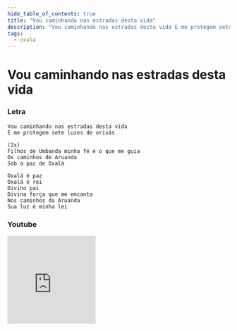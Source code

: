 ```yaml
---
hide_table_of_contents: true
title: "Vou caminhando nas estradas desta vida"
description: "Vou caminhando nas estradas desta vida E me protegem sete luzes de orixás Filhos de Umbanda minha fé é o que me guia Os caminhos de Aruanda Sob a paz de Oxalá Oxalá é paz Oxalá é rei Divino pai Divina força que me encanta Nos caminhos da Aruanda Sua luz é minha lei"
tags:
  - oxala
---
```


# Vou caminhando nas estradas desta vida

### Letra

```text
Vou caminhando nas estradas desta vida
E me protegem sete luzes de orixás

(2x)
Filhos de Umbanda minha fé é o que me guia
Os caminhos de Aruanda
Sob a paz de Oxalá

Oxalá é paz
Oxalá é rei
Divino pai
Divina força que me encanta
Nos caminhos da Aruanda
Sua luz é minha lei
```

### Youtube

<iframe
  width="200"
  height="200"
  src="https://www.youtube.com/embed/l3K8dnJ1o7k"
  title="YouTube video player"
  frameborder="0"
  allow="accelerometer; autoplay; clipboard-write; encrypted-media; gyroscope; picture-in-picture; web-share"
  referrerpolicy="strict-origin-when-cross-origin"
  allowfullscreen
></iframe>